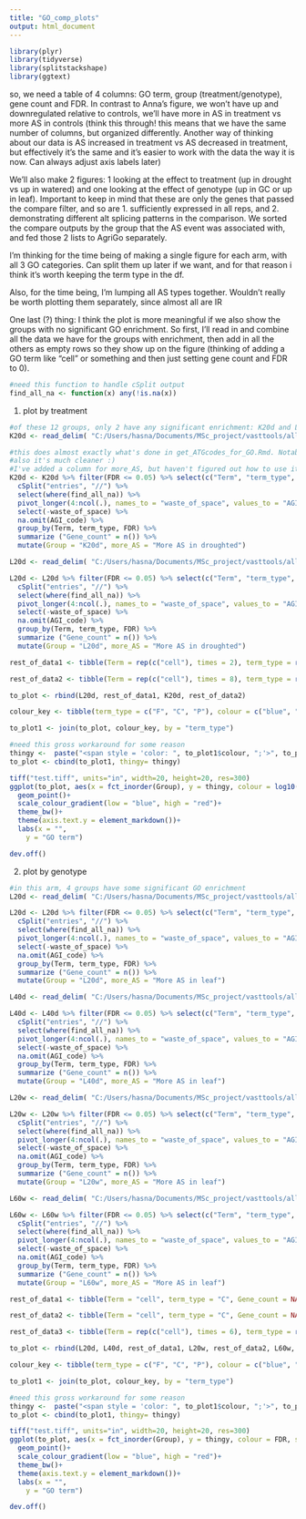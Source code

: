 ---
title: "GO_comp_plots"
output: html_document
---

```{r}
library(plyr)
library(tidyverse)
library(splitstackshape)
library(ggtext)
```

so, we need a table of 4 columns: GO term, group (treatment/genotype), gene count and FDR. In contrast to Anna's figure, we won't have up and downregulated relative to controls, we'll have more in AS in treatment vs more AS in controls (think this through! this means that we have the same number of columns, but organized differently. Another way of thinking about our data is AS increased in treatment vs AS decreased in treatment, but effectively it's the same and it's easier to work with the data the way it is now. Can always adjust axis labels later)

We'll also make 2 figures: 1 looking at the effect to treatment (up in drought vs up in watered) and one looking at the effect of genotype (up in GC or up in leaf). Important to keep in mind that these are only the genes that passed the compare filter, and so are 1. sufficiently expressed in all reps, and 2. demonstrating different alt splicing patterns in the comparison. We sorted the compare outputs by the group that the AS event was associated with, and fed those 2 lists to AgriGo separately. 

I'm thinking for the time being of making a single figure for each arm, with all 3 GO categories. Can split them up later if we want, and for that reason i think it's worth keeping the term type in the df.

Also, for the time being, I'm lumping all AS types together. Wouldn't really be worth plotting them separately, since almost all are IR

One last (?) thing: I think the plot is more meaningful if we also show the groups with no significant GO enrichment. So first, I'll read in and combine all the data we have for the groups with enrichment, then add in all the others as empty rows so they show up on the figure (thinking of adding a GO term like "cell" or something and then just setting gene count and FDR to 0). 

```{r}
#need this function to handle cSplit output
find_all_na <- function(x) any(!is.na(x))
```


1. plot by treatment
```{r}
#of these 12 groups, only 2 have any significant enrichment: K20d and L20d
K20d <- read_delim( "C:/Users/hasna/Documents/MSc_project/vasttools/all_data/dPSI25_no_merging_all_reps/K20d-K20w_68events/droughted_up_GO.txt", delim = "\t")

#this does almost exactly what's done in get_ATGcodes_for_GO.Rmd. Notable exception would be that I leave the / at the front of the first ATG code, since the only thing I'm doing is counting
#also it's much cleaner :)
#I've added a column for more_AS, but haven't figured out how to use it yet... will annotate manually in ppt for now
K20d <- K20d %>% filter(FDR <= 0.05) %>% select(c("Term", "term_type", "entries", "FDR")) %>% 
  cSplit("entries", "//") %>% 
  select(where(find_all_na)) %>% 
  pivot_longer(4:ncol(.), names_to = "waste_of_space", values_to = "AGI_code") %>% 
  select(-waste_of_space) %>% 
  na.omit(AGI_code) %>% 
  group_by(Term, term_type, FDR) %>% 
  summarize ("Gene_count" = n()) %>% 
  mutate(Group = "K20d", more_AS = "More AS in droughted")

L20d <- read_delim( "C:/Users/hasna/Documents/MSc_project/vasttools/all_data/dPSI25_no_merging_all_reps/L20d-L20w_706events/droughted_up_GO.txt", delim = "\t")

L20d <- L20d %>% filter(FDR <= 0.05) %>% select(c("Term", "term_type", "entries", "FDR")) %>% 
  cSplit("entries", "//") %>% 
  select(where(find_all_na)) %>% 
  pivot_longer(4:ncol(.), names_to = "waste_of_space", values_to = "AGI_code") %>% 
  select(-waste_of_space) %>% 
  na.omit(AGI_code) %>% 
  group_by(Term, term_type, FDR) %>% 
  summarize ("Gene_count" = n()) %>% 
  mutate(Group = "L20d", more_AS = "More AS in droughted")

rest_of_data1 <- tibble(Term = rep(c("cell"), times = 2), term_type = rep(c("C"), times = 2), Gene_count = rep(c(NA), times = 2), FDR = rep(c(NA), times = 2), Group = c("L40d", "L60d"), more_AS = rep(c("More AS in droughted"), times = 2))

rest_of_data2 <- tibble(Term = rep(c("cell"), times = 8), term_type = rep(c("C"), times = 8), Gene_count = rep(c(NA), times = 8), FDR = rep(c(NA), times = 8), Group = c( "K40d", "K60d", "L20w", "L40w", "L60w", "K20w", "K40w", "K60w"), more_AS = c(rep(c("More AS in droughted"), times = 2), rep(c("More AS in watered"), times = 6)))

to_plot <- rbind(L20d, rest_of_data1, K20d, rest_of_data2)

colour_key <- tibble(term_type = c("F", "C", "P"), colour = c("blue", "green", "red"))

to_plot1 <- join(to_plot, colour_key, by = "term_type")

#need this gross workaround for some reason
thingy <-  paste("<span style = 'color: ", to_plot1$colour, ";'>", to_plot1$Term, "<span>", sep = "")
to_plot <- cbind(to_plot1, thingy= thingy)

```

```{r}
tiff("test.tiff", units="in", width=20, height=20, res=300)
ggplot(to_plot, aes(x = fct_inorder(Group), y = thingy, colour = log10(FDR), size = Gene_count, label = Group))+
  geom_point()+
  scale_colour_gradient(low = "blue", high = "red")+
  theme_bw()+
  theme(axis.text.y = element_markdown())+
  labs(x = "",
    y = "GO term")

dev.off()
```

2. plot by genotype
```{r}
#in this arm, 4 groups have some significant GO enrichment
L20d <- read_delim( "C:/Users/hasna/Documents/MSc_project/vasttools/all_data/dPSI25_no_merging_all_reps/K20d-L20d_327events/leaf_up_GO.txt", delim = "\t")

L20d <- L20d %>% filter(FDR <= 0.05) %>% select(c("Term", "term_type", "entries", "FDR")) %>% 
  cSplit("entries", "//") %>% 
  select(where(find_all_na)) %>% 
  pivot_longer(4:ncol(.), names_to = "waste_of_space", values_to = "AGI_code") %>% 
  select(-waste_of_space) %>% 
  na.omit(AGI_code) %>% 
  group_by(Term, term_type, FDR) %>% 
  summarize ("Gene_count" = n()) %>% 
  mutate(Group = "L20d", more_AS = "More AS in leaf")

L40d <- read_delim( "C:/Users/hasna/Documents/MSc_project/vasttools/all_data/dPSI25_no_merging_all_reps/K40d-L40d_168events/leaf_up_GO.txt", delim = "\t")

L40d <- L40d %>% filter(FDR <= 0.05) %>% select(c("Term", "term_type", "entries", "FDR")) %>% 
  cSplit("entries", "//") %>% 
  select(where(find_all_na)) %>% 
  pivot_longer(4:ncol(.), names_to = "waste_of_space", values_to = "AGI_code") %>% 
  select(-waste_of_space) %>% 
  na.omit(AGI_code) %>% 
  group_by(Term, term_type, FDR) %>% 
  summarize ("Gene_count" = n()) %>% 
  mutate(Group = "L40d", more_AS = "More AS in leaf")

L20w <- read_delim( "C:/Users/hasna/Documents/MSc_project/vasttools/all_data/dPSI25_no_merging_all_reps/K20w-L20w_196events/leaf_up_GO.txt", delim = "\t")

L20w <- L20w %>% filter(FDR <= 0.05) %>% select(c("Term", "term_type", "entries", "FDR")) %>% 
  cSplit("entries", "//") %>% 
  select(where(find_all_na)) %>% 
  pivot_longer(4:ncol(.), names_to = "waste_of_space", values_to = "AGI_code") %>% 
  select(-waste_of_space) %>% 
  na.omit(AGI_code) %>% 
  group_by(Term, term_type, FDR) %>% 
  summarize ("Gene_count" = n()) %>% 
  mutate(Group = "L20w", more_AS = "More AS in leaf")

L60w <- read_delim( "C:/Users/hasna/Documents/MSc_project/vasttools/all_data/dPSI25_no_merging_all_reps/K60w-L60w_58events/leaf_up_GO.txt", delim = "\t")

L60w <- L60w %>% filter(FDR <= 0.05) %>% select(c("Term", "term_type", "entries", "FDR")) %>% 
  cSplit("entries", "//") %>% 
  select(where(find_all_na)) %>% 
  pivot_longer(4:ncol(.), names_to = "waste_of_space", values_to = "AGI_code") %>% 
  select(-waste_of_space) %>% 
  na.omit(AGI_code) %>% 
  group_by(Term, term_type, FDR) %>% 
  summarize ("Gene_count" = n()) %>% 
  mutate(Group = "L60w", more_AS = "More AS in leaf")

rest_of_data1 <- tibble(Term = "cell", term_type = "C", Gene_count = NA, FDR = NA, Group = "L60d", more_AS = "More AS in leaf")

rest_of_data2 <- tibble(Term = "cell", term_type = "C", Gene_count = NA, FDR = NA, Group = "L40w", more_AS = "More AS in leaf")

rest_of_data3 <- tibble(Term = rep(c("cell"), times = 6), term_type = rep(c("C"), times = 6), Gene_count = rep(c(NA), times = 6), FDR = rep(c(NA), times = 6), Group = c("K20d", "K40d", "K60d", "K20w", "K40w", "K60w"), more_AS = c(rep(c("More AS in GC"), times = 6)))

to_plot <- rbind(L20d, L40d, rest_of_data1, L20w, rest_of_data2, L60w, rest_of_data3)

colour_key <- tibble(term_type = c("F", "C", "P"), colour = c("blue", "green", "red"))

to_plot1 <- join(to_plot, colour_key, by = "term_type")

#need this gross workaround for some reason
thingy <-  paste("<span style = 'color: ", to_plot1$colour, ";'>", to_plot1$Term, "<span>", sep = "")
to_plot <- cbind(to_plot1, thingy= thingy)
```

```{r}
tiff("test.tiff", units="in", width=20, height=20, res=300)
ggplot(to_plot, aes(x = fct_inorder(Group), y = thingy, colour = FDR, size = Gene_count, label = Group))+
  geom_point()+
  scale_colour_gradient(low = "blue", high = "red")+
  theme_bw()+
  theme(axis.text.y = element_markdown())+
  labs(x = "",
    y = "GO term")

dev.off()
```


